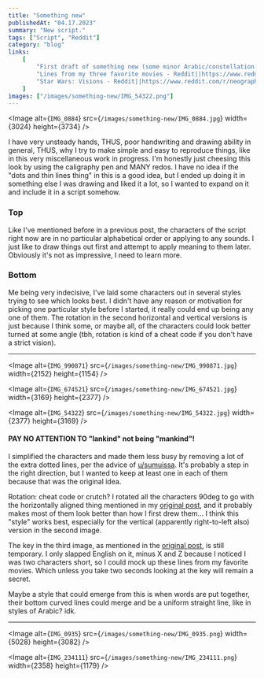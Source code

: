 ```yaml
---
title: "Something new"
publishedAt: "04.17.2023"
summary: "New script."
tags: ["Script", "Reddit"]
category: "blog"
links:
    [
        "First draft of something new (some minor Arabic/constellation influences) - Reddit||https://www.reddit.com/r/neography/comments/12pdpky/first_draft_of_something_new_some_minor/",
        "Lines from my three favorite movies - Reddit||https://www.reddit.com/r/neography/comments/12rpf49/lines_from_my_three_favorite_movies/",
        "Star Wars: Visions - Reddit||https://www.reddit.com/r/neography/comments/13r9iw8/star_wars_visions/?utm_source=share&utm_medium=web2x&context=3",
    ]
images: ["/images/something-new/IMG_54322.png"]
---
```


<Image
	alt={`IMG_0884`}
	src={`/images/something-new/IMG_0884.jpg`}
	width={3024}
	height={3734}
/>

I have very unsteady hands, THUS, poor handwriting and drawing ability in general, THUS, why I try to make simple and easy to reproduce things, like in this very miscellaneous work in progress. I'm honestly just cheesing this look by using the caligraphy pen and MANY redos. I have no idea if the "dots and thin lines thing" in this is a good idea, but I ended up doing it in something else I was drawing and liked it a lot, so I wanted to expand on it and include it in a script somehow.

### Top

Like I've mentioned before in a previous post, the characters of the script right now are in no particular alphabetical order or applying to any sounds. I just like to draw things out first and attempt to apply meaning to them later. Obviously it's not as impressive, I need to learn more.

### Bottom

Me being very indecisive, I've laid some characters out in several styles trying to see which looks best. I didn't have any reason or motivation for picking one particular style before I started, it really could end up being any one of them. The rotation in the second horizontal and vertical versions is just because I think some, or maybe all, of the characters could look better turned at some angle (tbh, rotation is kind of a cheat code if you don't have a strict vision).

---

<Image
	alt={`IMG_990871`}
	src={`/images/something-new/IMG_990871.jpg`}
	width={2152}
	height={1154}
/>

<Image
	alt={`IMG_674521`}
	src={`/images/something-new/IMG_674521.jpg`}
	width={3169}
	height={2377}
/>

<Image
	alt={`IMG_54322`}
	src={`/images/something-new/IMG_54322.jpg`}
	width={2377}
	height={3169}
/>

#### PAY NO ATTENTION TO "lankind" not being "mankind"!

I simplified the characters and made them less busy by removing a lot of the extra dotted lines, per the advice of [u/sumuissa](https://www.reddit.com/r/neography/comments/12pdpky/comment/jgmr039/?utm_source=share&utm_medium=web2x&context=3). It's probably a step in the right direction, but I wanted to keep at least one in each of them because that was the original idea.

Rotation: cheat code or crutch? I rotated all the characters 90deg to go with the horizontally aligned thing mentioned in my [original post](https://www.reddit.com/r/neography/comments/12pdpky/first_draft_of_something_new_some_minor/?utm_source=share&utm_medium=web2x&context=3), and it probably makes most of them look better than how I first drew them... I think this "style" works best, especially for the vertical (apparently right-to-left also) version in the second image.

The key in the third image, as mentioned in the [original post](https://www.reddit.com/r/neography/comments/12pdpky/first_draft_of_something_new_some_minor/?utm_source=share&utm_medium=web2x&context=3), is still temporary. I only slapped English on it, minus X and Z because I noticed I was two characters short, so I could mock up these lines from my favorite movies. Which unless you take two seconds looking at the key will remain a secret.

Maybe a style that could emerge from this is when words are put together, their bottom curved lines could merge and be a uniform straight line, like in styles of Arabic? idk.

---

<Image
	alt={`IMG_0935`}
	src={`/images/something-new/IMG_0935.png`}
	width={5028}
	height={3082}
/>

<Image
	alt={`IMG_234111`}
	src={`/images/something-new/IMG_234111.png`}
	width={2358}
	height={1179}
/>
